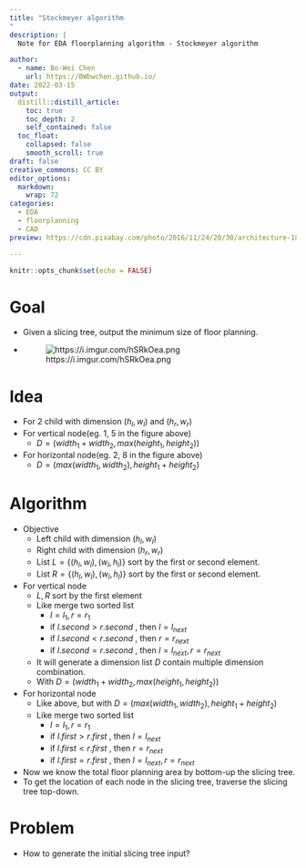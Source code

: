 ```yaml
---
title: "Stockmeyer algorithm
"
description: |
  Note for EDA floorplanning algorithm - Stockmeyer algorithm

author:
  - name: Bo-Wei Chen
    url: https://BWbwchen.github.io/
date: 2022-03-15
output:
  distill::distill_article:
    toc: true
    toc_depth: 2
    self_contained: false
  toc_float: 
    collapsed: false
    smooth_scroll: true
draft: false
creative_commons: CC BY
editor_options: 
  markdown: 
    wrap: 72
categories:
  - EDA
  - floorplanning
  - CAD
preview: https://cdn.pixabay.com/photo/2016/11/24/20/30/architecture-1857175_960_720.jpg

---
```



```r
knitr::opts_chunk$set(echo = FALSE)
```


# Goal
- Given a slicing tree, output the minimum size of floor planning.
- ![https://i.imgur.com/hSRkOea.png](https://i.imgur.com/hSRkOea.png)

# Idea
- For 2 child with dimension $(h_l, w_l)$ and $(h_r, w_r)$
- For vertical node(eg. 1, 5 in the figure above)
	- $D = (width_1 + width_2, max(height_1, height_2))$
- For horizontal node(eg. 2, 8 in the figure above)
	- $D = (max(width_1, width_2), height_1 + height_2)$

# Algorithm
- Objective
	- Left child with dimension $(h_l, w_l)$
	- Right child with dimension $(h_r, w_r)$
	- List $L = \{(h_l, w_l), (w_l, h_l)\}$ sort by the first or second element.
	- List $R = \{(h_l, w_l), (w_l, h_l)\}$ sort by the first or second element.
- For vertical node
	- $L, R$ sort by the first element
	- Like merge two sorted list
		- $l = l_1, r = r_1$
		- if $l.second > r.second$ , then $l = l_{next}$
		- if $l.second < r.second$ , then $r = r_{next}$
		- if $l.second = r.second$ , then $l = l_{next}, r = r_{next}$
	- It will generate a dimension list $D$ contain multiple dimension combination.
	- With $D = (width_1 + width_2, max(height_1, height_2))$
- For horizontal node
	- Like above, but with $D = (max(width_1, width_2), height_1 + height_2)$
	- Like merge two sorted list
		- $l = l_1, r = r_1$
		- if $l.first > r.first$ , then $l = l_{next}$
		- if $l.first < r.first$ , then $r = r_{next}$
		- if $l.first = r.first$ , then $l = l_{next}, r = r_{next}$
- Now we know the total floor planning area by bottom-up the slicing tree.
- To get the location of each node in the slicing tree, traverse the slicing tree top-down.

# Problem
- How to generate the initial slicing tree input?
